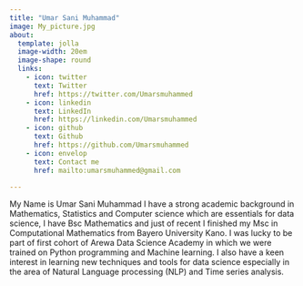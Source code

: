 ```yaml
---
title: "Umar Sani Muhammad"
image: My_picture.jpg
about:
  template: jolla
  image-width: 20em
  image-shape: round
  links:
    - icon: twitter
      text: Twitter
      href: https://twitter.com/Umarsmuhammed
    - icon: linkedin
      text: LinkedIn
      href: https://linkedin.com/Umarsmuhammed
    - icon: github
      text: Github
      href: https://github.com/Umarsmuhammed
    - icon: envelop
      text: Contact me
      href: mailto:umarsmuhammed@gmail.com

---
```

My Name is Umar Sani Muhammad I have a strong academic background in Mathematics, Statistics and Computer science which are essentials for data science, I have Bsc Mathematics and just of recent I finished my Msc in Computational Mathematics from Bayero University Kano. I was lucky to be part of first cohort of Arewa Data Science Academy in which we were trained on Python programming and Machine learning. I also have a keen interest in learning new techniques and tools for data science especially in the area of Natural Language processing (NLP) and Time series analysis.
